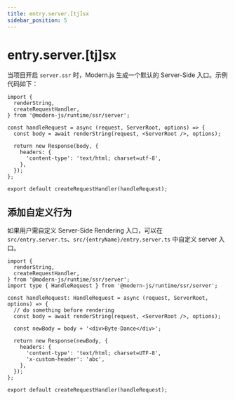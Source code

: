 ```yaml
---
title: entry.server.[tj]sx
sidebar_position: 5
---
```


# entry.server.[tj]sx

当项目开启 `server.ssr` 时，Modern.js 生成一个默认的 Server-Side 入口。示例代码如下：

```tsx title="entry.server.tsx"
import {
  renderString,
  createRequestHandler,
} from '@modern-js/runtime/ssr/server';

const handleRequest = async (request, ServerRoot, options) => {
  const body = await renderString(request, <ServerRoot />, options);

  return new Response(body, {
    headers: {
      'content-type': 'text/html; charset=utf-8',
    },
  });
};

export default createRequestHandler(handleRequest);
```

## 添加自定义行为

如果用户需自定义 Server-Side Rendering 入口，可以在 `src/entry.server.ts`、`src/{entryName}/entry.server.ts` 中自定义 server 入口。

```tsx title="src/entry.server.tsx"
import {
  renderString,
  createRequestHandler,
} from '@modern-js/runtime/ssr/server';
import type { HandleRequest } from '@modern-js/runtime/ssr/server';

const handleRequest: HandleRequest = async (request, ServerRoot, options) => {
  // do something before rendering
  const body = await renderString(request, <ServerRoot />, options);

  const newBody = body + '<div>Byte-Dance</div>';

  return new Response(newBody, {
    headers: {
      'content-type': 'text/html; charset=UTF-8',
      'x-custom-header': 'abc',
    },
  });
};

export default createRequestHandler(handleRequest);
```
